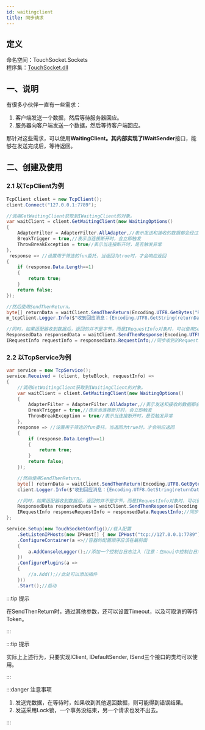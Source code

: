 ```yaml
---
id: waitingclient
title: 同步请求
---
```


## 定义

命名空间：TouchSocket.Sockets <br/>
程序集：[TouchSocket.dll](https://www.nuget.org/packages/TouchSocket)

## 一、说明

有很多小伙伴一直有一些需求：

1. 客户端发送一个数据，然后等待服务器回应。
2. 服务器向客户端发送一个数据，然后等待客户端回应。

那针对这些需求，可以使用**WaitingClient。**其内部实现了**IWaitSender**接口，能够在发送完成后，等待返回。

## 二、创建及使用

### 2.1 以TcpClient为例

```csharp
TcpClient client = new TcpClient();
client.Connect("127.0.0.1:7789");

//调用GetWaitingClient获取到IWaitingClient的对象。
var waitClient = client.GetWaitingClient(new WaitingOptions()
{
    AdapterFilter = AdapterFilter.AllAdapter,//表示发送和接收的数据都会经过适配器
    BreakTrigger = true,//表示当连接断开时，会立即触发
    ThrowBreakException = true//表示当连接断开时，是否触发异常
}, 
 response => //设置用于筛选的fun委托，当返回为true时，才会响应返回
{
    if (response.Data.Length==1)
    {
        return true;
    }
    return false;
});

//然后使用SendThenReturn。
byte[] returnData = waitClient.SendThenReturn(Encoding.UTF8.GetBytes("RRQM"));
m_tcpClient.Logger.Info($"收到回应消息：{Encoding.UTF8.GetString(returnData)}");

//同时，如果适配器收到数据后，返回的并不是字节，而是IRequestInfo对象时，可以使用SendThenResponse.
ResponsedData responsedData = waitClient.SendThenResponse(Encoding.UTF8.GetBytes("RRQM"));
IRequestInfo requestInfo = responsedData.RequestInfo;//同步收到的RequestInfo
```

### 2.2 以TcpService为例

```csharp
var service = new TcpService();
service.Received = (client, byteBlock, requestInfo) =>
{
    //调用GetWaitingClient获取到IWaitingClient的对象。
    var waitClient = client.GetWaitingClient(new WaitingOptions()
    {
        AdapterFilter = AdapterFilter.AllAdapter,//表示发送和接收的数据都会经过适配器
        BreakTrigger = true,//表示当连接断开时，会立即触发
        ThrowBreakException = true//表示当连接断开时，是否触发异常
    }, 
    response => //设置用于筛选的fun委托，当返回为true时，才会响应返回
    {
        if (response.Data.Length==1)
        {
            return true;
        }
        return false;
    });

    //然后使用SendThenReturn。
    byte[] returnData = waitClient.SendThenReturn(Encoding.UTF8.GetBytes("RRQM"));
    client.Logger.Info($"收到回应消息：{Encoding.UTF8.GetString(returnData)}");

    //同时，如果适配器收到数据后，返回的并不是字节，而是IRequestInfo对象时，可以使用SendThenResponse.
    ResponsedData responsedData = waitClient.SendThenResponse(Encoding.UTF8.GetBytes("RRQM"));
    IRequestInfo responseRequestInfo = responsedData.RequestInfo;//同步收到的RequestInfo
};

service.Setup(new TouchSocketConfig()//载入配置     
    .SetListenIPHosts(new IPHost[] { new IPHost("tcp://127.0.0.1:7789"), new IPHost(7790) })//同时监听两个地址
    .ConfigureContainer(a =>//容器的配置顺序应该在最前面
    {
        a.AddConsoleLogger();//添加一个控制台日志注入（注意：在maui中控制台日志不可用）
    })
    .ConfigurePlugins(a =>
    {
        //a.Add();//此处可以添加插件
    }))
    .Start();//启动
```

:::tip 提示

在SendThenReturn时，通过其他参数，还可以设置Timeout，以及可取消的等待Token。

:::  

:::tip 提示

实际上上述行为，只要实现IClient, IDefaultSender, ISend三个接口的类均可以使用。

:::  

:::danger 注意事项

1. 发送完数据，在等待时，如果收到其他返回数据，则可能得到错误结果。
2. 发送采用Lock锁，一个事务没结束，另一个请求也发不出去。

:::